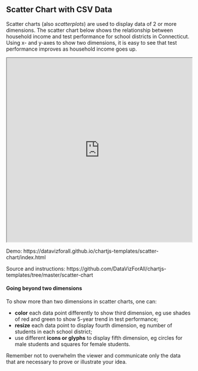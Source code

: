 ## Scatter Chart with CSV Data {-}

Scatter charts (also *scatterplots*) are used to display data of 2 or more dimensions. The scatter chart below shows the relationship between household income and test performance for school districts in Connecticut. Using x- and y-axes to show two dimensions, it is easy to see that test performance improves as household income goes up.

<iframe src="https://datavizforall.github.io/chartjs-templates/scatter-chart/index.html" width="100%" height=500></iframe>

Demo: https://datavizforall.github.io/chartjs-templates/scatter-chart/index.html

Source and instructions: https://github.com/DataVizForAll/chartjs-templates/tree/master/scatter-chart

#### Going beyond two dimensions

To show more than two dimensions in scatter charts, one can:

* **color** each data point differently to show third dimension, eg use shades of red and green to show 5-year trend in test performance;
* **resize** each data point to display fourth dimension, eg number of students in each school district;
* use different **icons or glyphs** to display fifth dimension, eg circles for male students and squares for female students.

Remember not to overwhelm the viewer and communicate only the data that are necessary to prove or illustrate your idea.